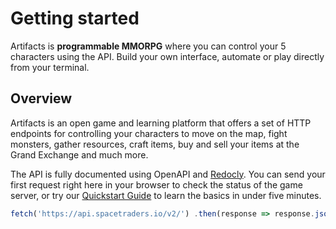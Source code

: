 # Getting started
 
Artifacts is **programmable MMORPG** where you can control your 5 characters using the API.
Build your own interface, automate or play directly from your terminal.

## Overview
Artifacts is an open game and learning platform that offers a set of HTTP endpoints for controlling your characters to move on the map, fight monsters, gather resources, craft items, buy and sell your items at the Grand Exchange and much more.

The API is fully documented using OpenAPI and [Redocly](https://api.artifactsmmo.com/redoc). You can send your first request right here in your browser to check the status of the game server, or try our [Quickstart Guide](https://docs.spacetraders.io/quickstart/new-game) to learn the basics in under five minutes.

```js copy filename="example.js"
fetch('https://api.spacetraders.io/v2/') .then(response => response.json()) .then(response => console.log(response)) .catch(err => console.error(err));
```